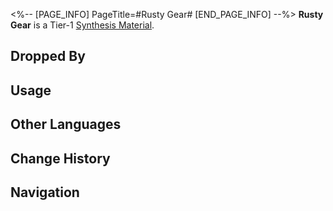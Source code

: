 <%-- [PAGE_INFO]
PageTitle=#Rusty Gear#
[END_PAGE_INFO] --%>
{{Item Infobox
|id          = 180012
|image       = Item Rusty Gear.png{{subst:void|<!--$UPLOAD:<<SpriteOutput/ItemFigures/180012.png>-<Item Rusty Gear.png>-<Item Icons>>-->}}
|type        = Synthesis Material
|invCategory = Other Materials
|rarity      = 1
|effect      = 
|description = Tier 1 Synthesis Material
|source1     = [[The Reverie Hotel: Dreamjolt Troupe's Mr. Domescreen or other enemies]]
|source2     = [[Penacony: Destructible Objects]]
|source3     = [[Assignment]] rewards
|source4     = [[Ferdinand]]
}}
{{Description|Gears themselves are not rare, but finding gears that meet the specifications is no easy task. With rapid advancements in technology, these outdated parts are being discarded in large quantities.<br /><br />''"The best gear is always the one that fits perfectly."''}}
'''Rusty Gear''' is a Tier-1 [[Synthesis Material]].

==Dropped By==
{{Dropped By}}

==Usage==
{{Craft Usage}}

==Other Languages==
{{Other Languages
|en   = Rusty Gear
|zhs  = 锈迹齿轮
|zht  = 鏽跡齒輪
|ja   = 錆びた歯車
|ko   = 녹슨 톱니바퀴
|es   = Engranaje oxidado
|fr   = Engrenage rouillé
|ru   = Ржавая шестерня
|th   = Rusty Gear
|vi   = Bánh Răng Rỉ Sét
|de   = Verrostetes Zahnrad
|id   = Rusty Gear
|pt   = Equipamento Enferrujado
}}

==Change History==
{{Change History|2.0}}

==Navigation==
{{Synthesis Material Navbox}}